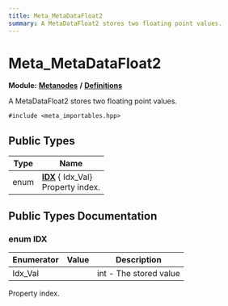```yaml
---
title: Meta_MetaDataFloat2
summary: A MetaDataFloat2 stores two floating point values. 
---
```


# Meta_MetaDataFloat2

**Module:** **[Metanodes](../../modules/metanodes/index.mdx)** **/** **[Definitions](../../modules/metanodes/definitions.mdx)**

A MetaDataFloat2 stores two floating point values. 

`#include <meta_importables.hpp>`

## Public Types

| Type           | Name           |
| -------------- | -------------- |
| enum| **[IDX](#enum-idx)** { Idx_Val}<br />Property index.  |

## Public Types Documentation

### enum IDX

| Enumerator | Value | Description |
| ---------- | ----- | ----------- |
| Idx_Val | | int - The stored value   |

Property index. 
